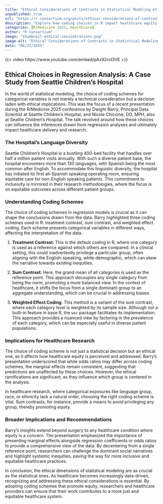 ```yaml
--- 
title: "Ethical Considerations of Contrasts in Statistical Modeling of Medical Equity" 
unpublished: true 
url: "https://r-consortium.org/posts/ethical-considerations-of-contrasts-in-statistical-modeling-of-medical-equity/"
description: "Explore how coding choices in R impact healthcare equity, focusing on ethical implications in regression analysis." 
categories: [R/Medicine 2025, Healthcare]
author: "R Consortium" 
image: "thumbnail-ethical-considerations.png" 
image-alt: "Ethical Considerations of Contrasts in Statistical Modeling of Medical Equity - Dwight Barry and Nicole Chicoine" 
date: "06/22/2025" 
---
```


{{< video https://www.youtube.com/embed/pAx92roI3VE >}}

## Ethical Choices in Regression Analysis: A Case Study from Seattle Children's Hospital

In the world of statistical modeling, the choice of coding schemes for categorical variables is not merely a technical consideration but a decision laden with ethical implications. This was the focus of a recent presentation during the R/Medicine 2025 conference by Dwight Barry, Principal Data Scientist at Seattle Children's Hospital, and Nicole Chicoine, DO, MPH, also at Seattle Children's Hospital. The talk revolved around how these choices can influence the inferences drawn from regression analyses and ultimately impact healthcare delivery and research.

### The Hospital's Language Diversity

Seattle Children's Hospital is a bustling 400-bed facility that handles over half a million patient visits annually. With such a diverse patient base, the hospital encounters more than 130 languages, with Spanish being the most common after English. To accommodate this linguistic diversity, the hospital has initiated its first all-Spanish speaking operating room, ensuring equitable care for non-English speaking patients. This commitment to inclusivity is mirrored in their research methodologies, where the focus is on equitable outcomes across different patient groups.

### Understanding Coding Schemes

The choice of coding schemes in regression models is crucial as it can shape the conclusions drawn from the data. Barry highlighted three coding schemes used in R: treatment contrast, sum contrast, and weighted effect coding. Each scheme presents categorical variables in different ways, affecting the interpretation of the data.

1. **Treatment Contrast**: This is the default coding in R, where one category is used as a reference against which others are compared. In a clinical setting, this could inadvertently privilege a particular group, often aligning with the English-speaking, white demographic, which can skew the narrative towards existing inequities.

2. **Sum Contrast**: Here, the grand mean of all categories is used as the reference point. This approach decouples any single category from being the norm, promoting a more balanced view. In the context of healthcare, it shifts the focus from a single dominant group to an aggregate understanding, which can be crucial in addressing biases.

3. **Weighted Effect Coding**: This method is a variant of the sum contrast, where each category level is weighted by its sample size. Although not a built-in feature in base R, the `wec` package facilitates its implementation. This approach provides a nuanced view by factoring in the prevalence of each category, which can be especially useful in diverse patient populations.

### Implications for Healthcare Research

The choice of coding scheme is not just a statistical decision but an ethical one, as it affects how healthcare equity is perceived and addressed. Barry's presentation underscored that while odds ratios may differ across coding schemes, the marginal effects remain consistent, suggesting that predictions are unaffected by these choices. However, the ethical ramifications are significant, as they influence which group is centered in the analysis.

In healthcare research, where categorical exposures like language group, race, or ethnicity lack a natural order, choosing the right coding scheme is vital. Sum contrasts, for instance, provide a means to avoid privileging any group, thereby promoting equity.

### Broader Implications and Recommendations

Barry's insights extend beyond surgery to any healthcare condition where equity is a concern. The presentation emphasized the importance of presenting marginal effects alongside regression coefficients or odds ratios to provide a comprehensive view of the data. By decentering from a single reference point, researchers can challenge the dominant social narratives and highlight systemic inequities, paving the way for more inclusive and equitable healthcare practices.

In conclusion, the ethical dimensions of statistical modeling are as crucial as the statistical ones. As healthcare becomes increasingly data-driven, recognizing and addressing these ethical considerations is essential. By adopting coding schemes that promote equity, researchers and healthcare providers can ensure that their work contributes to a more just and equitable healthcare system.